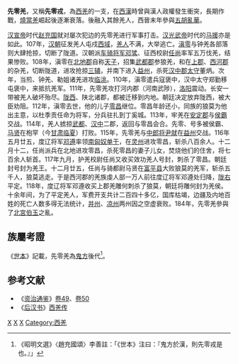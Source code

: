 '''先零羌'''，又稱'''先零戎'''，為[[西羌|西羌]]的一支，在[[西漢|西漢]]時曾與漢人政權發生衝突，長期作戰，[[燒當羌|燒當羌]]崛起後逐漸衰落。後融入其餘羌人，西晉末年參與[[五胡乱华|五胡亂華]]。

[[汉宣帝|汉宣帝]]时代[[赵充国|赵充国]]就对屡次犯边的先零羌进行军事打击。[[汉光武帝|汉光武帝]]时代的[[马援|马援]]亦是如此。107年，[[汉朝|汉朝]]征发羌人屯戍[[西域|西域]]，[[羌人|羌人]]不满，大举逃亡。[[滇零|滇零]]与钟羌各部落则大肆抢掠，切断了陇道。汉朝派[[车骑将军|车骑将军]][[邓骘|邓骘]]、征西校尉[[任尚|任尚]]率军五万伐羌，结果惨败。108年，滇零在[[北地郡|北地郡]]自称[[天子|天子]]，招集[[武都郡|武都郡]]参狼羌，和在[[上郡|上郡]]、[[西河郡|西河郡]]的杂羌，切断陇道，进攻抢掠[[三辅|三辅]]，并南下进入[[益州|益州]]，杀死[[汉中郡|汉中郡]][[太守|太守]]董炳。次年，当煎、钟羌、勒姐诸羌进攻[[临洮|临洮]]。110年，滇零遣兵寇褒中，汉中太守郑勤移屯褒中，来抵抗羌军。111年，先零羌攻打河内郡（河南武陟），[[洛阳|洛阳]]震动。长安一带被羌人破坏殆尽。[[陇西|陇西]]、陕北诸郡，都被迁移到内地。朝廷决定放弃陇西，被大臣劝阻。112年，滇零去世，他的儿子[[零昌|零昌]]继位。零昌年龄还小，同族的狼莫为他出主意，以杜季贡任命为将军，分兵驻扎到丁奚城。113年，牢羌在[[安定郡|安定郡]]与[[侯霸|侯霸]]交战。114年，羌人掳掠[[武都|武都]]、[[汉中|汉中]]二郡，返回与零昌会合。先零、号多被侯霸、[[馬賢_(東漢)|马贤]]在枹罕（今[[甘肃|甘肃]][[临夏|临夏]]）打败。115年，先零羌与[[中郎将|中郎将]][[尹就|尹就]]在[[益州|益州]]交战。116年五月廿五，度辽将军[[邓遵|邓遵]]率领[[南匈奴|南匈奴]][[单于|单于]]，在[[灵州|灵州]]进攻零昌，斩杀八百余人。十二月十二，任尚派兵在北地进攻零昌，杀死零昌的妻子儿女，焚烧他们的住舍，将七百余人斩首。117年九月，护羌校尉任尚又收买效功羌人号封，刺杀了零昌。朝廷封号封为羌王。十二月廿五，任尚与骑都尉马贤在[[富平县|富平县]]大败狼莫的羌军，斩杀五千人，狼莫逃走。于是西河郡的羌族虔人部一万人前往度辽将军邓遵处归降，[[陇右|陇右]]平定。118年，度辽将军邓遵收买上郡羌雕何刺杀了狼莫，朝廷将雕何封为羌侯。十余年间，为了平定羌人，军费开支共计二百四十多亿，国库枯竭，边疆及内地百姓的死亡人数多得无法统计，[[并州|并州]]、[[凉州|凉州]]两州因之空虚衰败。184年，先零羌參與了[[北宮伯玉|北宮伯玉]]之亂。

==族屬考證==
《[[世本|世本]]》記載，先零羌為[[鬼方|鬼方]]後代<ref>《昭明文選》〈趙充國頌〉李善註：「《世本》注曰：『鬼方於漢，則先零戎是也。』」</ref>。

== 参考文献 ==
{{reflist}}
*《[[资治通鉴|资治通鉴]]》[[s:資治通鑑/卷049|卷49]]、[[s:資治通鑑/卷050|卷50]]
*《[[后汉书|后汉书]]》[[s:後漢書/卷87|西羌传]]

{{Authority control}}
{{DEFAULTSORT:}}
[[Category:甘肃历史|X]]
[[Category:青海历史|X]]
[[Category:中国古代民族与国家|X]]
[[Category:西羌|Category:西羌]]